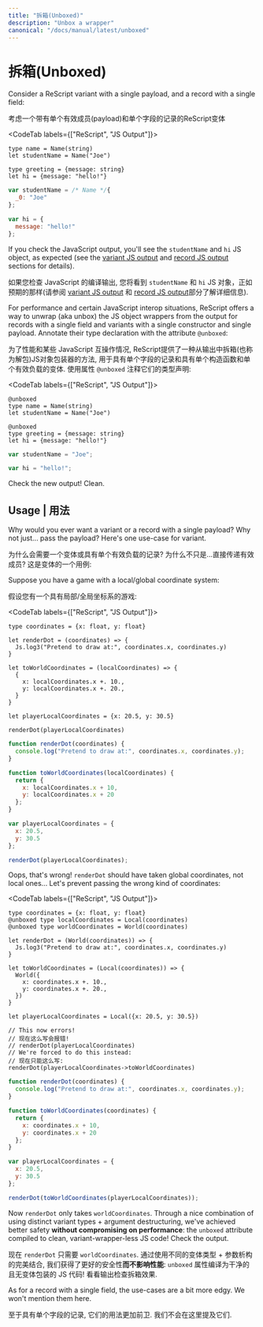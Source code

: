 ```yaml
---
title: "拆箱(Unboxed)"
description: "Unbox a wrapper"
canonical: "/docs/manual/latest/unboxed"
---
```


# 拆箱(Unboxed)

Consider a ReScript variant with a single payload, and a record with a single field:

考虑一个带有单个有效成员(payload)和单个字段的记录的ReScript变体

<CodeTab labels={["ReScript", "JS Output"]}>

```res
type name = Name(string)
let studentName = Name("Joe")

type greeting = {message: string}
let hi = {message: "hello!"}
```
```js
var studentName = /* Name */{
  _0: "Joe"
};

var hi = {
  message: "hello!"
};
```

</CodeTab>

If you check the JavaScript output, you'll see the `studentName` and `hi` JS object, as expected (see the [variant JS output](variant#javascript-output) and [record JS output](record#javascript-output) sections for details).

如果您检查 JavaScript 的编译输出, 您将看到 `studentName` 和 `hi` JS 对象，正如预期的那样(请参阅 [variant JS output](variant#javascript-output) 和 [record JS output](record#javascript-output)部分了解详细信息).

For performance and certain JavaScript interop situations, ReScript offers a way to unwrap (aka unbox) the JS object wrappers from the output for records with a single field and variants with a single constructor and single payload. Annotate their type declaration with the attribute `@unboxed`:

为了性能和某些 JavaScript 互操作情况, ReScript提供了一种从输出中拆箱(也称为解包)JS对象包装器的方法, 用于具有单个字段的记录和具有单个构造函数和单个有效负载的变体. 使用属性 `@unboxed` 注释它们的类型声明: 

<CodeTab labels={["ReScript", "JS Output"]}>

```res
@unboxed
type name = Name(string)
let studentName = Name("Joe")

@unboxed
type greeting = {message: string}
let hi = {message: "hello!"}
```
```js
var studentName = "Joe";

var hi = "hello!";
```

</CodeTab>

Check the new output! Clean.

## Usage | 用法

Why would you ever want a variant or a record with a single payload? Why not just... pass the payload? Here's one use-case for variant.

为什么会需要一个变体或具有单个有效负载的记录? 为什么不只是...直接传递有效成员? 这是变体的一个用例:

Suppose you have a game with a local/global coordinate system:

假设您有一个具有局部/全局坐标系的游戏:

<CodeTab labels={["ReScript", "JS Output"]}>

```res example
type coordinates = {x: float, y: float}

let renderDot = (coordinates) => {
  Js.log3("Pretend to draw at:", coordinates.x, coordinates.y)
}

let toWorldCoordinates = (localCoordinates) => {
  {
    x: localCoordinates.x +. 10.,
    y: localCoordinates.x +. 20.,
  }
}

let playerLocalCoordinates = {x: 20.5, y: 30.5}

renderDot(playerLocalCoordinates)
```
```js
function renderDot(coordinates) {
  console.log("Pretend to draw at:", coordinates.x, coordinates.y);
}

function toWorldCoordinates(localCoordinates) {
  return {
    x: localCoordinates.x + 10,
    y: localCoordinates.x + 20
  };
}

var playerLocalCoordinates = {
  x: 20.5,
  y: 30.5
};

renderDot(playerLocalCoordinates);
```

</CodeTab>

Oops, that's wrong! `renderDot` should have taken global coordinates, not local ones... Let's prevent passing the wrong kind of coordinates:

<CodeTab labels={["ReScript", "JS Output"]}>

```res example
type coordinates = {x: float, y: float}
@unboxed type localCoordinates = Local(coordinates)
@unboxed type worldCoordinates = World(coordinates)

let renderDot = (World(coordinates)) => {
  Js.log3("Pretend to draw at:", coordinates.x, coordinates.y)
}

let toWorldCoordinates = (Local(coordinates)) => {
  World({
    x: coordinates.x +. 10.,
    y: coordinates.x +. 20.,
  })
}

let playerLocalCoordinates = Local({x: 20.5, y: 30.5})

// This now errors!
// 现在这么写会报错!
// renderDot(playerLocalCoordinates)
// We're forced to do this instead:
// 现在只能这么写:
renderDot(playerLocalCoordinates->toWorldCoordinates)
```
```js
function renderDot(coordinates) {
  console.log("Pretend to draw at:", coordinates.x, coordinates.y);
}

function toWorldCoordinates(coordinates) {
  return {
    x: coordinates.x + 10,
    y: coordinates.x + 20
  };
}

var playerLocalCoordinates = {
  x: 20.5,
  y: 30.5
};

renderDot(toWorldCoordinates(playerLocalCoordinates));
```

</CodeTab>

Now `renderDot` only takes `worldCoordinates`. Through a nice combination of using distinct variant types + argument destructuring, we've achieved better safety **without compromising on performance**: the `unboxed` attribute compiled to clean, variant-wrapper-less JS code! Check the output.

现在 `renderDot` 只需要 `worldCoordinates`. 通过使用不同的变体类型 + 参数析构的完美结合, 我们获得了更好的安全性**而不影响性能**: `unboxed` 属性编译为干净的且无变体包装的 JS 代码! 看看输出检查拆箱效果.

As for a record with a single field, the use-cases are a bit more edgy. We won't mention them here.

至于具有单个字段的记录, 它们的用法更加前卫. 我们不会在这里提及它们.